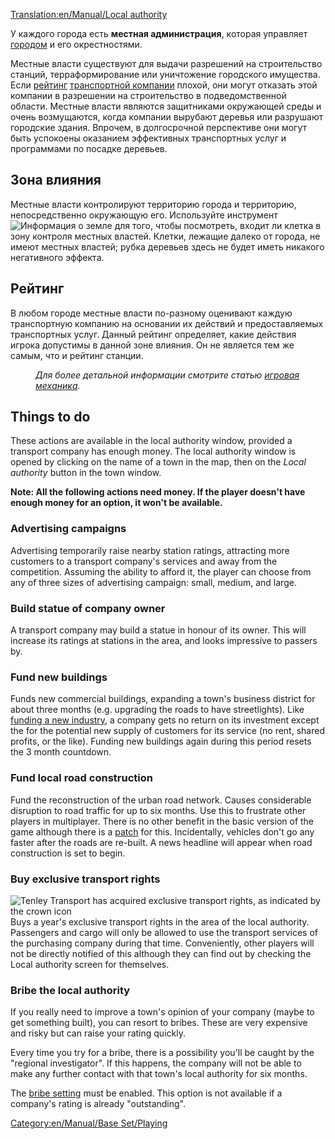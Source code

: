 [[Translation:en/Manual/Local authority]]
{{ru/Перевод|Local_authority|1}}

У каждого города есть '''местная администрация''', которая управляет [[ru/Manual/Город|городом]] и его окрестностями.

Местные власти существуют для выдачи разрешений на строительство станций, терраформирование или уничтожение городского имущества. Если [[ru/Manual/Game Mechanics/Main Page#otnoshenie-v-gorode|рейтинг]] [[ru/Manual/Транспортная компания|транспортной компании]] плохой, они могут отказать этой компании в разрешении на строительство в подведомственной области. Местные власти являются защитниками окружающей среды и очень возмущаются, когда компании вырубают деревья или разрушают городские здания. Впрочем, в долгосрочной перспективе они могут быть успокоены оказанием эффективных транспортных услуг и программами по посадке деревьев.


==Зона влияния==
Местные власти контролируют территорию города и территорию, непосредственно окружающую его. Используйте инструмент [[File:en/Manual/Manual html 51cda05b.png|Информация о земле]] для того, чтобы посмотреть, входит ли клетка в зону контроля местных властей. Клетки, лежащие далеко от города, не имеют местных властей; рубка деревьев здесь не будет иметь никакого негативного эффекта.

==Рейтинг==
В любом городе местные власти по-разному оценивают каждую транспортную компанию на основании их действий и предоставляемых транспортных услуг. Данный рейтинг определяет, какие действия игрока допустимы в данной зоне влияния. Он не является тем же самым, что и рейтинг станции.
:''Для более детальной информации смотрите статью [[ru/Manual/Game Mechanics/Main Page#otnoshenie-v-gorode|игровая механика]].''

==Things to do==
These actions are available in the local authority window, provided a transport company has enough money. The local authority window is opened by clicking on the name of a town in the map, then on the ''Local authority'' button in the town window.

'''Note:  All the following actions need money.  If the player doesn't have enough money for an option, it won't be available.'''

===Advertising campaigns===
Advertising temporarily raise nearby station ratings, attracting more customers to a transport company's services and away from the competition. Assuming the ability to afford it, the player can choose from any of three sizes of advertising campaign: small, medium, and large.

===Build statue of company owner===
A transport company may build a statue in honour of its owner. This will increase its ratings at stations in the area, and looks impressive to passers by.

===Fund new buildings===
Funds new commercial buildings, expanding a town's business district for about three months (e.g. upgrading the roads to have streetlights). Like [[en/Manual/Industries#prospecting-new-industries|funding a new industry]], a company gets no return on its investment except the for the potential new supply of customers for its service (no rent, shared profits, or the like). Funding new buildings again during this period resets the 3 month countdown.

===Fund local road construction===
Fund the reconstruction of the urban road network. Causes considerable disruption to road traffic for up to six months. Use this to frustrate other players in multiplayer. There is no other benefit in the basic version of the game although there is a [[en/Archive/Manual/Settings/Remove absurd road-elements during the road construction|patch]] for this. Incidentally, vehicles don't go any faster after the roads are re-built. A news headline will appear when road construction is set to begin.

===Buy exclusive transport rights===
[[File:en/Manual/Exclusive transport rights.png|frame|right|Tenley Transport has acquired exclusive transport rights, as indicated by the crown icon]]
Buys a year's exclusive transport rights in the area of the local authority. Passengers and cargo will only be allowed to use the transport services of the purchasing company during that time.  Conveniently, other players will not be directly notified of this although they can find out by checking the Local authority screen for themselves.

===Bribe the local authority===
If you really need to improve a town's opinion of your company (maybe to get something built), you can resort to bribes.  These are very expensive and risky but can raise your rating quickly. 

Every time you try for a bribe, there is a possibility you'll be caught by the "regional investigator". If this happens, the company will not be able to make any further contact with that town's local authority for six months. 

The [[en/Archive/Manual/Settings/Bribe authority|bribe setting]] must be enabled. This option is not available if a company's rating is already "outstanding".

[[Category:en/Manual/Base Set/Playing]]